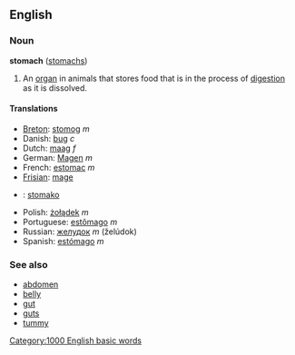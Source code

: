 ==English==
=== Noun ===
'''stomach''' ([[stomachs]])

#An [[organ]] in animals that stores food that is in the process of [[digestion]] as it is dissolved.

==== Translations ====
*[[Breton]]: [[stomog]] ''m''
*Danish: [[bug]] ''c''
*Dutch: [[maag]] ''f''
*German: [[Magen]] ''m''
*French: [[estomac]] ''m''
*[[Frisian]]: [[mage]]
*{{io}} : [[stomako]]
*Polish: [[żołądek]] ''m''
*Portuguese: [[estômago]] ''m''
*Russian: [[желудок]] ''m'' (želúdok)
*Spanish: [[estómago]] ''m''

===See also===
*[[abdomen]]
*[[belly]]
*[[gut]]
*[[guts]]
*[[tummy]]

[[Category:1000 English basic words]]